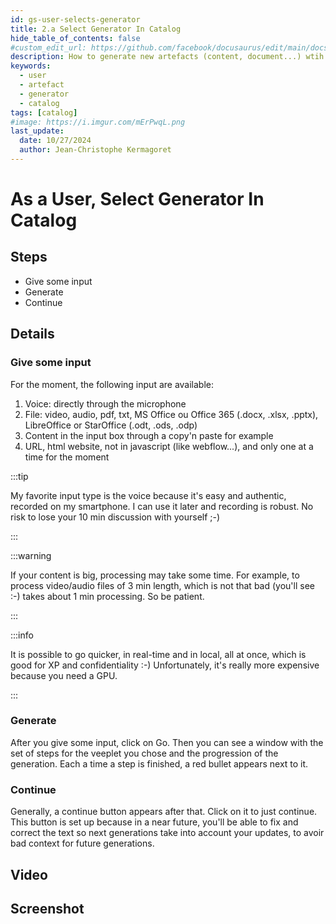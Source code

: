 ```yaml
---
id: gs-user-selects-generator
title: 2.a Select Generator In Catalog
hide_table_of_contents: false
#custom_edit_url: https://github.com/facebook/docusaurus/edit/main/docs/api-doc-markdown.md
description: How to generate new artefacts (content, document...) wtih AI?
keywords:
  - user
  - artefact
  - generator
  - catalog
tags: [catalog]
#image: https://i.imgur.com/mErPwqL.png
last_update:
  date: 10/27/2024
  author: Jean-Christophe Kermagoret
---
```


# As a User, Select Generator In Catalog

## Steps

* Give some input
* Generate
* Continue

## Details

### Give some input

For the moment, the following input are available:

1. Voice: directly through the microphone
1. File: video, audio, pdf, txt, MS Office ou Office 365 (.docx, .xlsx, .pptx), LibreOffice or StarOffice (.odt, .ods, .odp)
1. Content in the input box through a copy'n paste for example
1. URL, html website, not in javascript (like webflow...), and only one at a time for the moment

:::tip

My favorite input type is the voice because it's easy and authentic, recorded on my smartphone. I can use it later and recording is robust. No risk to lose your 10 min discussion with yourself ;-)  

:::

:::warning

If your content is big, processing may take some time. For example, to process video/audio files of 3 min length, which is not that bad (you'll see :-) takes about 1 min processing. So be patient.

:::

:::info

It is possible to go quicker, in real-time and in local, all at once, which is good for XP and confidentiality :-) Unfortunately, it's really more expensive because you need a GPU.

:::

### Generate

After you give some input, click on Go. Then you can see a window with the set of steps for the veeplet you chose and the progression of the generation. Each a time a step is finished, a red bullet appears next to it.

### Continue

Generally, a continue button appears after that. Click on it to just continue. This button is set up because in a near future, you'll be able to fix and correct the text so next generations take into account your updates, to avoir bad context for future generations.

## Video


## Screenshot


